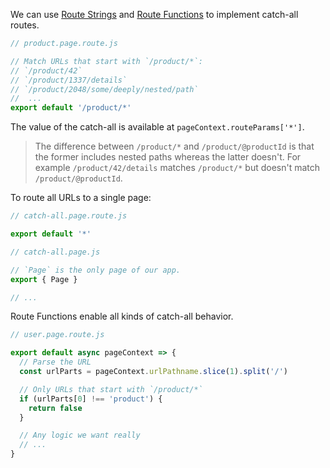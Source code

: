 
We can use [Route Strings](/route-string) and [Route Functions](/route-function) to implement catch-all routes.

```js
// product.page.route.js

// Match URLs that start with `/product/*`:
// `/product/42`
// `/product/1337/details`
// `/product/2048/some/deeply/nested/path`
//  ...
export default '/product/*'
```

The value of the catch-all is available at `pageContext.routeParams['*']`.

> The difference between `/product/*` and `/product/@productId` is that the former includes nested paths whereas the latter doesn't.
> For example `/product/42/details` matches `/product/*` but doesn't match `/product/@productId`.

To route all URLs to a single page:

```js
// catch-all.page.route.js

export default '*'
```
```js
// catch-all.page.js

// `Page` is the only page of our app.
export { Page }

// ...
```

Route Functions enable all kinds of catch-all behavior.

```js
// user.page.route.js

export default async pageContext => {
  // Parse the URL
  const urlParts = pageContext.urlPathname.slice(1).split('/')

  // Only URLs that start with `/product/*`
  if (urlParts[0] !== 'product') {
    return false
  }

  // Any logic we want really
  // ...
}
```
